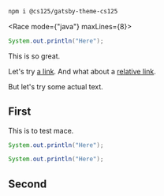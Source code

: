 


```sh id=install
npm i @cs125/gatsby-theme-cs125
```

<Race mode={"java"} maxLines={8}>

```java
System.out.println("Here");
```

</Race>

<Lead>

This is so great.

</Lead>

Let's try [a link](https://cs125.cs.illinois.edu).
And what about a [relative link](/second).

But let's try some actual text.

## First

This is to test mace.

```java id=helloworld
System.out.println("Here");
```

```java id=helloworld
System.out.println("Here");
```

<LoremIpsum p={6} />

## Second

<LoremIpsum p={8} />
